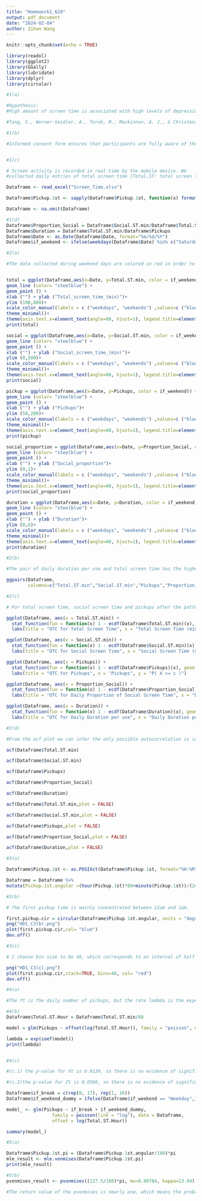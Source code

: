 ```yaml
---
title: "Homework1_620"
output: pdf_document
date: "2024-02-04"
author: Zihan Wang
---
```


```r
knitr::opts_chunk$set(echo = TRUE)

library(readxl)
library(ggplot2)
library(GGally)
library(lubridate)
library(dplyr)
library(circular)
```

```r

#1(a)

#Hypothesis:
#High amount of screen time is associated with high levels of depressive symptoms

#Tang, S., Werner-Seidler, A., Torok, M., Mackinnon, A. J., & Christensen, H. (2021). The relationship between screen time and mental health in young people: A systematic review of longitudinal studies. Clinical psychology review, 86, 102021. https://doi.org/10.1016/j.cpr.2021.102021

#1(b)

#Informed consent form ensures that participants are fully aware of the studies they are invoveld in regard of their purposes, procedures,risks and benefits and also the right to withdraw from the study and the confidentiality of the raw research data.


#1(c)

# Screen activity is recorded in real-time by the mobile device. We
#collected daily entries of total screen time (Total.ST: total screen time in HH-MM format, and Total.ST.min: total screen time in MM format), social app screen time (Social.ST: social app screen time in HH-MM format, and Social.ST.min: social app screen time in MM format),total number of times the user picked up the phone (Pickups), and the time of the first pick-up (Pickup.1st). We are using the screen time data from 12/24/2023 to 01/26/2024 stored in the mobile device. 

```


```r
Dataframe <- read_excel("Screen_Time.xlsx")
```

```r

Dataframe$Pickup.1st <- sapply(Dataframe$Pickup.1st, function(x) format(x, "%H:%M"))

Dataframe <- na.omit(Dataframe)
```

```r

#1(d)
Dataframe$Proportion_Social = Dataframe$Social.ST.min/Dataframe$Total.ST.min
Dataframe$Duration = Dataframe$Total.ST.min/Dataframe$Pickups
Dataframe$Date <- as.Date(Dataframe$Date, format="%m/%d/%Y")
Dataframe$if_weekend <- ifelse(weekdays(Dataframe$Date) %in% c("Saturday", "Sunday"), "Weekend", "Weekday")
```

```r

#2(a) 

#The data collected during weekend days are colored in red in order to visualize any differences of mobile device use between weekdays and weekends. It seems that there is no obvious difference of the temporal pattern between weekdays and weekends in regard of five variables.


total = ggplot(Dataframe,aes(x=Date, y=Total.ST.min, color = if_weekend)) +
geom_line (color= "steelblue") +
geom_point () +
xlab ("") + ylab ("Total_screen_time_(min)")+
ylim (100,800)+
scale_color_manual(labels = c ("weekdays", "weekends") ,values=c ("black", "red"))+
theme_minimal()+
theme(axis.text.x=element_text(angle=60, hjust=1), legend.title=element_blank())
print(total)

social = ggplot(Dataframe,aes(x=Date, y=Social.ST.min, color = if_weekend)) +
geom_line (color= "steelblue") +
geom_point () +
xlab ("") + ylab ("Social_screen_time_(min)")+
ylim (0,500)+
scale_color_manual(labels = c ("weekdays", "weekends") ,values=c ("black", "red"))+
theme_minimal()+
theme(axis.text.x=element_text(angle=60, hjust=1), legend.title=element_blank())
print(social)

pickup = ggplot(Dataframe,aes(x=Date, y=Pickups, color = if_weekend)) +
geom_line (color= "steelblue") +
geom_point () +
xlab ("") + ylab ("Pickups")+
ylim (50,200)+
scale_color_manual(labels = c ("weekdays", "weekends") ,values=c ("black", "red"))+
theme_minimal()+
theme(axis.text.x=element_text(angle=60, hjust=1), legend.title=element_blank())
print(pickup)

social_proportion = ggplot(Dataframe,aes(x=Date, y=Proportion_Social, color = if_weekend)) +
geom_line (color= "steelblue") +
geom_point () +
xlab ("") + ylab ("Social_proportion")+
ylim (0,1)+
scale_color_manual(labels = c ("weekdays", "weekends") ,values=c ("black", "red"))+
theme_minimal()+
theme(axis.text.x=element_text(angle=60, hjust=1), legend.title=element_blank())
print(social_proportion)

duration = ggplot(Dataframe,aes(x=Date, y=Duration, color = if_weekend)) +
geom_line (color= "steelblue") +
geom_point () +
xlab ("") + ylab ("Duration")+
ylim (0,6)+
scale_color_manual(labels = c ("weekdays", "weekends") ,values=c ("black", "red"))+
theme_minimal()+
theme(axis.text.x=element_text(angle=60, hjust=1), legend.title=element_blank())
print(duration)
```

```r

#2(b)

#The pair of daily duration per use and total screen time has the highest correlation.It is also of worth to point out that the daily proportion of social screen time and total screen time are nearly uncorrelated, the number of pickup times and social screen time are nearly uncorrelated, and the daily duration per use and the daily proportion of social screen time are nealy uncorrelated.

ggpairs(Dataframe, 
        columns=c("Total.ST.min","Social.ST.min","Pickups","Proportion_Social","Duration"))
```


```r

#2(c)

# For total screen time, social screen time and pickups after the patterns are quite similar, that is after a certain point the curves drop dramatically, indicating that high screen time, high social screen time and high pickups are relatively less common.While for the daily proportion of the social screen time and daily duration per use the curves are relatively smooth.

ggplot(Dataframe, aes(x = Total.ST.min)) +
  stat_function(fun = function(x) 1 - ecdf(Dataframe$Total.ST.min)(x), geom = "step") +
  labs(title = "OTC for Total Screen Time", x = "Total Screen Time (min)", y = "P( X >= c )")

ggplot(Dataframe, aes(x = Social.ST.min)) +
  stat_function(fun = function(x) 1 - ecdf(Dataframe$Social.ST.min)(x), geom = "step") +
  labs(title = "OTC for Social Screen Time", x = "Social Screen Time (min)", y = "P( X >= c )")

ggplot(Dataframe, aes(x = Pickups)) +
  stat_function(fun = function(x) 1 - ecdf(Dataframe$Pickups)(x), geom = "step") +
  labs(title = "OTC for Pickups", x = "Pickups", y = "P( X >= c )")

ggplot(Dataframe, aes(x = Proportion_Social)) +
  stat_function(fun = function(x) 1 - ecdf(Dataframe$Proportion_Social)(x), geom = "step") +
  labs(title = "OTC for Daily Proportion of Social Screen Time", x = "Daily Proportion of Social Screen Time", y = "P( X >= c )")

ggplot(Dataframe, aes(x = Duration)) +
  stat_function(fun = function(x) 1 - ecdf(Dataframe$Duration)(x), geom = "step") +
  labs(title = "OTC for Daily Duration per use", x = "Daily Duration per use", y = "P( X >= c )")


```





```r

#2(d) 

#From the acf plot we can infer the only possible autocorrelation is in regard of daily proportion of the social screen time.

acf(Dataframe$Total.ST.min)

acf(Dataframe$Social.ST.min)

acf(Dataframe$Pickups)

acf(Dataframe$Proportion_Social)

acf(Dataframe$Duration)

acf(Dataframe$Total.ST.min,plot = FALSE)

acf(Dataframe$Social.ST.min,plot = FALSE)

acf(Dataframe$Pickups,plot = FALSE)

acf(Dataframe$Proportion_Social,plot = FALSE)

acf(Dataframe$Duration,plot = FALSE)


```

```r
#3(a)

Dataframe$Pickup.1st <- as.POSIXct(Dataframe$Pickup.1st, format="%H:%M")

Dataframe = Dataframe %>% 
mutate(Pickup.1st.angular =(hour(Pickup.1st)*60+minute(Pickup.1st))/(24*60)*360)

#3(b)

# The first pickup time is mainly concentrated between 12am and 1am.

first.pickup.cir = circular(Dataframe$Pickup.1st.angular, units = "degrees", template = "clock24")
png("HD1_C3(b).png")
plot(first.pickup.cir,col= "blue")
dev.off()

#3(c)

# I choose bin size to be 48, which corresponds to an interval of half an hour. 

png("HD1_C3(c).png")
plot(first.pickup.cir,stack=TRUE, bins=48, col= "red")
dev.off()

```

```r

#4(a)

#The Yt is the daily number of pickups, but the rate lambda is the expected hourly rate, there exists an inconsistency between the unit.

#4(b)
Dataframe$Total.ST.Hour = Dataframe$Total.ST.min/60

model = glm(Pickups ~ offset(log(Total.ST.Hour)), family = "poisson", data = Dataframe)

lambda = exp(coef(model))
print(lambda)


#4(c)

#(c.1) the p-value for Xt is 0.9139, so there is no evidence of significantly different behavior of daily pickups between weekdays and weekends using the significance level alpha=0.05

#(c.2)the p-value for Zt is 0.0506, so there is no evidence of significantly different behavior of daily pickups between whether or not being days on winter break.

Dataframe$if_break = c(rep(0, 17), rep(1, 16)) 
Dataframe$if_weekend_dummy = ifelse(Dataframe$if_weekend == "Weekday",1,0)

model_ <- glm(Pickups ~ if_break + if_weekend_dummy, 
                 family = poisson(link = "log"), data = Dataframe, 
                 offset = log(Total.ST.Hour))

summary(model_)


```

```r

#5(a)

Dataframe$Pickup.1st.pi = (Dataframe$Pickup.1st.angular/180)*pi
mle_result <- mle.vonmises(Dataframe$Pickup.1st.pi)
print(mle_result)

#5(b)
pvonmises_result <- pvonmises((127.5/180)*pi, mu=0.09784, kappa=13.94)

#The return value of the pvonmises is nearly one, which means the probability of my first pickup being 8:30 AM or later is nearly 0

```



